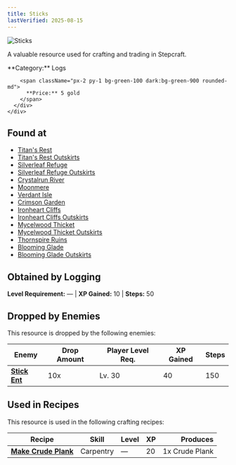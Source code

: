 ```yaml
---
title: Sticks
lastVerified: 2025-08-15
---
```


<div className="flex items-start gap-6 mb-8">
  <div className="flex-shrink-0">
    <img src="/assets/resources/woodcutting/sticks.png" alt="Sticks" className="w-24 h-24 border rounded-lg" />
  </div>
  <div className="flex-1">
    <div className="space-y-2">
      <p className="text-lg text-muted-foreground">A valuable resource used for crafting and trading in Stepcraft.</p>
      <div className="flex flex-wrap gap-4 text-sm">
        <span className="px-2 py-1 bg-blue-100 dark:bg-blue-900 rounded-md">
          **Category:** Logs
        </span>
        
        <span className="px-2 py-1 bg-green-100 dark:bg-green-900 rounded-md">
          **Price:** 5 gold
        </span>
      </div>
    </div>
  </div>
</div>

## Found at

- [Titan's Rest](/docs/map/individual/titans_rest)
- [Titan's Rest Outskirts](/docs/map/individual/titans_rest_outskirts)
- [Silverleaf Refuge](/docs/map/individual/silverleaf_refuge)
- [Silverleaf Refuge Outskirts](/docs/map/individual/silverleaf_refuge_outskirts)
- [Crystalrun River](/docs/map/individual/crystalrun_river)
- [Moonmere](/docs/map/individual/moonmere)
- [Verdant Isle](/docs/map/individual/verdant_isle)
- [Crimson Garden](/docs/map/individual/crimson_garden)
- [Ironheart Cliffs](/docs/map/individual/ironheart_cliffs)
- [Ironheart Cliffs Outskirts](/docs/map/individual/ironheart_cliffs_outskirts)
- [Mycelwood Thicket](/docs/map/individual/mycelwood_thicket)
- [Mycelwood Thicket Outskirts](/docs/map/individual/mycelwood_thicket_outskirts)
- [Thornspire Ruins](/docs/map/individual/thornspire_ruins)
- [Blooming Glade](/docs/map/individual/blooming_glade)
- [Blooming Glade Outskirts](/docs/map/individual/blooming_glade_outskirts)

## Obtained by Logging

**Level Requirement:** — | **XP Gained:** 10 | **Steps:** 50


## Dropped by Enemies

This resource is dropped by the following enemies:

| Enemy | Drop Amount | Player Level Req. | XP Gained | Steps |
|-------|-------------|-------------------|-----------|-------|
| **[Stick Ent](/docs/enemies/individual/stick_ent)** | 10x | Lv. 30 | 40 | 150 |


## Used in Recipes

This resource is used in the following crafting recipes:

| Recipe | Skill | Level | XP | Produces |
|--------|-------|-------|----|---------:|
| **[Make Crude Plank](/docs/resources/individual/crude_plank)** | Carpentry | — | 20 | 1x Crude Plank |
